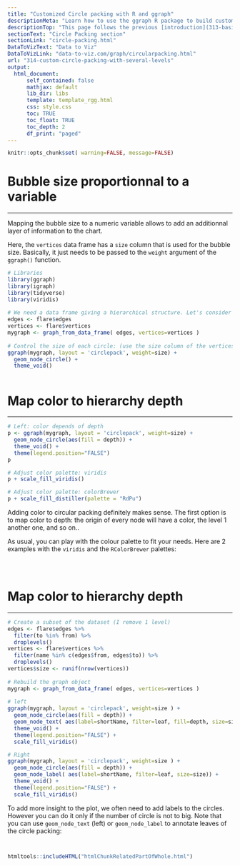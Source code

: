 ```yaml
---
title: "Customized Circle packing with R and ggraph"
descriptionMeta: "Learn how to use the ggraph R package to build customized circular packing with specific colors, sizes, labels and more."
descriptionTop: "This page follows the previous [introduction](313-basic-circle-packing-with-several-levels.html) that explained the basis of circle packing with R and the ggraph library. It describes how to customize color, size, labels and more."
sectionText: "Circle Packing section"
sectionLink: "circle-packing.html"
DataToVizText: "Data to Viz"
DataToVizLink: "data-to-viz.com/graph/circularpacking.html"
url: "314-custom-circle-packing-with-several-levels"
output:
  html_document:
      self_contained: false    
      mathjax: default
      lib_dir: libs
      template: template_rgg.html
      css: style.css
      toc: TRUE
      toc_float: TRUE
      toc_depth: 2
      df_print: "paged"
---
```



```r
knitr::opts_chunk$set( warning=FALSE, message=FALSE)
```

<div class="container" >




# Bubble size proportionnal to a variable
***

<div class = "row">

<div class = "col-md-6  col-sm-12 align-self-center">

Mapping the bubble size to a numeric variable allows to add an additionnal layer of information to the chart.

Here, the `vertices` data frame has a `size` column that is used for the bubble size. Basically, it just needs to be passed to the `weight` argument of the `ggraph()` function.

</div>


<div class = "col-md-6  col-sm-12">

```r
# Libraries
library(ggraph)
library(igraph)
library(tidyverse)
library(viridis)
 
# We need a data frame giving a hierarchical structure. Let's consider the flare dataset:
edges <- flare$edges
vertices <- flare$vertices
mygraph <- graph_from_data_frame( edges, vertices=vertices )
 
# Control the size of each circle: (use the size column of the vertices data frame)
ggraph(mygraph, layout = 'circlepack', weight=size) + 
  geom_node_circle() +
  theme_void()
```
</div>
</div>



```r
```











# Map color to hierarchy depth
***

<div class = "row">

<div class = "col-md-4  col-sm-12">

```r
# Left: color depends of depth
p <- ggraph(mygraph, layout = 'circlepack', weight=size) + 
  geom_node_circle(aes(fill = depth)) +
  theme_void() + 
  theme(legend.position="FALSE")
p
```
</div>


<div class = "col-md-4  col-sm-12">

```r
# Adjust color palette: viridis
p + scale_fill_viridis()
```
</div>


<div class = "col-md-4  col-sm-12">

```r
# Adjust color palette: colorBrewer
p + scale_fill_distiller(palette = "RdPu") 
```
</div>

</div>


Adding color to circular packing definitely makes sense. The first option is to map color to depth: the origin of every node will have a color, the level 1 another one, and so on.. 

As usual, you can play with the colour palette to fit your needs. Here are 2 examples with the `viridis` and the `RColorBrewer` palettes:



```r
```
```r
```
```r
```














# Map color to hierarchy depth
***

<div class = "row">

<div class = "col-md-6  col-sm-12">

```r
# Create a subset of the dataset (I remove 1 level)
edges <- flare$edges %>% 
  filter(to %in% from) %>% 
  droplevels()
vertices <- flare$vertices %>% 
  filter(name %in% c(edges$from, edges$to)) %>% 
  droplevels()
vertices$size <- runif(nrow(vertices))
 
# Rebuild the graph object
mygraph <- graph_from_data_frame( edges, vertices=vertices )
 
# left
ggraph(mygraph, layout = 'circlepack', weight=size ) + 
  geom_node_circle(aes(fill = depth)) +
  geom_node_text( aes(label=shortName, filter=leaf, fill=depth, size=size)) +
  theme_void() + 
  theme(legend.position="FALSE") + 
  scale_fill_viridis()
```
</div>


<div class = "col-md-6  col-sm-12">

```r
# Right 
ggraph(mygraph, layout = 'circlepack', weight=size ) + 
  geom_node_circle(aes(fill = depth)) +
  geom_node_label( aes(label=shortName, filter=leaf, size=size)) +
  theme_void() + 
  theme(legend.position="FALSE") + 
  scale_fill_viridis()
```
</div>


</div>

To add more insight to the plot, we often need to add labels to the circles. However you can do it only if the number of circle is not to big. Note that you can use `geom_node_text` (left) or `geom_node_label` to annotate leaves of the circle packing:
 


```r
```
```r
```














<!-- Close container -->
</div>




```r
htmltools::includeHTML("htmlChunkRelatedPartOfWhole.html")
```
